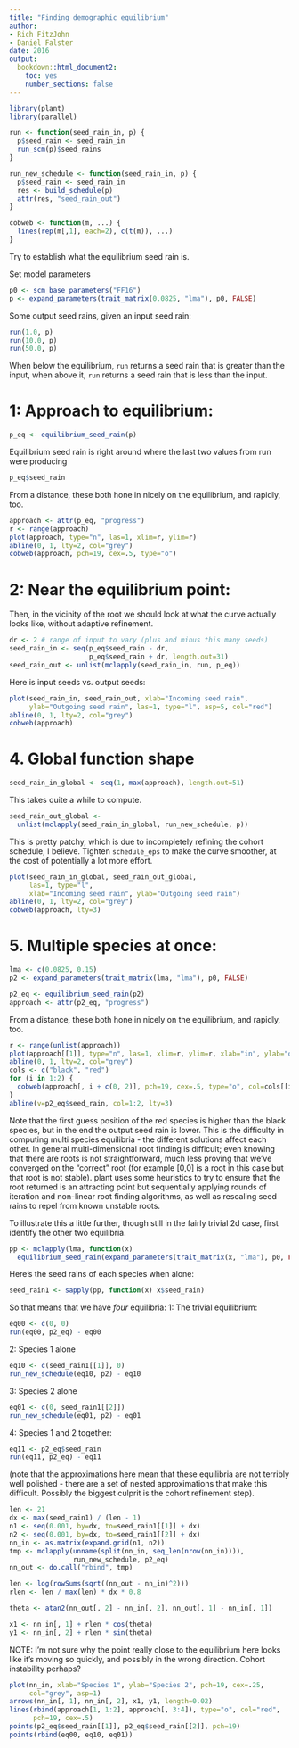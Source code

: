 ```yaml
---
title: "Finding demographic equilibrium"
author: 
- Rich FitzJohn
- Daniel Falster
date: 2016
output:
  bookdown::html_document2:
    toc: yes
    number_sections: false
---
```


```r
library(plant)
library(parallel)

run <- function(seed_rain_in, p) {
  p$seed_rain <- seed_rain_in
  run_scm(p)$seed_rains
}

run_new_schedule <- function(seed_rain_in, p) {
  p$seed_rain <- seed_rain_in
  res <- build_schedule(p)
  attr(res, "seed_rain_out")
}

cobweb <- function(m, ...) {
  lines(rep(m[,1], each=2), c(t(m)), ...)
}
```

Try to establish what the equilibrium seed rain is.

Set model parameters

```r
p0 <- scm_base_parameters("FF16")
p <- expand_parameters(trait_matrix(0.0825, "lma"), p0, FALSE)
```

Some output seed rains, given an input seed rain:

```r
run(1.0, p)
run(10.0, p)
run(50.0, p)
```

When below the equilibrium, `run` returns a seed rain that is
greater than the input, when above it, `run` returns a seed rain
that is less than the input.

# 1: Approach to equilibrium:

```r
p_eq <- equilibrium_seed_rain(p)
```

Equilibrium seed rain is right around where the last two values
from run were producing

```r
p_eq$seed_rain
```

From a distance, these both hone in nicely on the equilibrium, and
rapidly, too.
``` r
approach <- attr(p_eq, "progress")
r <- range(approach)
plot(approach, type="n", las=1, xlim=r, ylim=r)
abline(0, 1, lty=2, col="grey")
cobweb(approach, pch=19, cex=.5, type="o")
```

# 2: Near the equilibrium point:

Then, in the vicinity of the root we should look at what the curve
actually looks like, without adaptive refinement.

```r
dr <- 2 # range of input to vary (plus and minus this many seeds)
seed_rain_in <- seq(p_eq$seed_rain - dr,
                    p_eq$seed_rain + dr, length.out=31)
seed_rain_out <- unlist(mclapply(seed_rain_in, run, p_eq))
```

Here is input seeds vs. output seeds:
``` r
plot(seed_rain_in, seed_rain_out, xlab="Incoming seed rain",
     ylab="Outgoing seed rain", las=1, type="l", asp=5, col="red")
abline(0, 1, lty=2, col="grey")
cobweb(approach)
```

# 4. Global function shape

```r
seed_rain_in_global <- seq(1, max(approach), length.out=51)
```

This takes quite a while to compute.

```r
seed_rain_out_global <-
  unlist(mclapply(seed_rain_in_global, run_new_schedule, p))
```

This is pretty patchy, which is due to incompletely refining the
cohort schedule, I believe.  Tighten `schedule_eps` to make the
curve smoother, at the cost of potentially a lot more effort.
``` r
plot(seed_rain_in_global, seed_rain_out_global,
     las=1, type="l",
     xlab="Incoming seed rain", ylab="Outgoing seed rain")
abline(0, 1, lty=2, col="grey")
cobweb(approach, lty=3)
```

# 5. Multiple species at once:

```r
lma <- c(0.0825, 0.15)
p2 <- expand_parameters(trait_matrix(lma, "lma"), p0, FALSE)

p2_eq <- equilibrium_seed_rain(p2)
approach <- attr(p2_eq, "progress")
```

From a distance, these both hone in nicely on the equilibrium, and
rapidly, too.
``` r
r <- range(unlist(approach))
plot(approach[[1]], type="n", las=1, xlim=r, ylim=r, xlab="in", ylab="out")
abline(0, 1, lty=2, col="grey")
cols <- c("black", "red")
for (i in 1:2) {
  cobweb(approach[, i + c(0, 2)], pch=19, cex=.5, type="o", col=cols[[i]])
}
abline(v=p2_eq$seed_rain, col=1:2, lty=3)
```

Note that the first guess position of the red species is higher
than the black species, but in the end the output seed rain is
lower.  This is the difficulty in computing multi species equilibria
- the different solutions affect each other.  In general
multi-dimensional root finding is difficult; even knowing that
there are roots is not straightforward, much less proving that
we've converged on the "correct" root (for example [0,0] is a root
in this case but that root is not stable).  plant uses some
heuristics to try to ensure that the root returned is an attracting
point but sequentially applying rounds of iteration and non-linear
root finding algorithms, as well as rescaling seed rains to repel
from known unstable roots.

To illustrate this a little further, though still in the fairly
trivial 2d case, first identify the other two equilibria.

```r
pp <- mclapply(lma, function(x)
  equilibrium_seed_rain(expand_parameters(trait_matrix(x, "lma"), p0, FALSE)))
```

Here's the seed rains of each species when alone:

```r
seed_rain1 <- sapply(pp, function(x) x$seed_rain)
```

So that means that we have *four* equilibria:
1: The trivial equilibrium:

```r
eq00 <- c(0, 0)
run(eq00, p2_eq) - eq00
```

2: Species 1 alone

```r
eq10 <- c(seed_rain1[[1]], 0)
run_new_schedule(eq10, p2) - eq10
```

3: Species 2 alone

```r
eq01 <- c(0, seed_rain1[[2]])
run_new_schedule(eq01, p2) - eq01
```

4: Species 1 and 2 together:

```r
eq11 <- p2_eq$seed_rain
run(eq11, p2_eq) - eq11
```

(note that the approximations here mean that these equilibria are
not terribly well polished - there are a set of nested
approximations that make this difficult.  Possibly the biggest
culprit is the cohort refinement step).

```r
len <- 21
dx <- max(seed_rain1) / (len - 1)
n1 <- seq(0.001, by=dx, to=seed_rain1[[1]] + dx)
n2 <- seq(0.001, by=dx, to=seed_rain1[[2]] + dx)
nn_in <- as.matrix(expand.grid(n1, n2))
tmp <- mclapply(unname(split(nn_in, seq_len(nrow(nn_in)))),
                run_new_schedule, p2_eq)
nn_out <- do.call("rbind", tmp)

len <- log(rowSums(sqrt((nn_out - nn_in)^2)))
rlen <- len / max(len) * dx * 0.8

theta <- atan2(nn_out[, 2] - nn_in[, 2], nn_out[, 1] - nn_in[, 1])

x1 <- nn_in[, 1] + rlen * cos(theta)
y1 <- nn_in[, 2] + rlen * sin(theta)
```

NOTE: I'm not sure why the point really close to the equilibrium
here looks like it's moving so quickly, and possibly in the wrong
direction.  Cohort instability perhaps?

```r
plot(nn_in, xlab="Species 1", ylab="Species 2", pch=19, cex=.25,
     col="grey", asp=1)
arrows(nn_in[, 1], nn_in[, 2], x1, y1, length=0.02)
lines(rbind(approach[1, 1:2], approach[, 3:4]), type="o", col="red",
      pch=19, cex=.5)
points(p2_eq$seed_rain[[1]], p2_eq$seed_rain[[2]], pch=19)
points(rbind(eq00, eq10, eq01))
```
